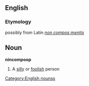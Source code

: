 ==English==
===Etymology===
possibly from Latin ''[[non compos mentis]]''
==Noun==
'''nincompoop'''
#A [[silly]] or [[foolish]] person
[[Category:English nounss]]